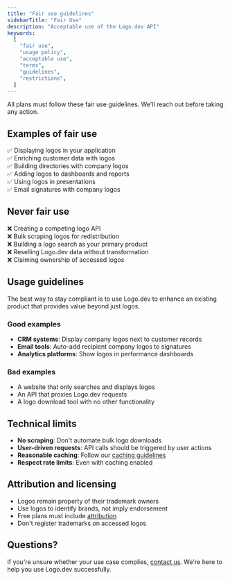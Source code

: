 ```yaml
---
title: "Fair use guidelines"
sidebarTitle: "Fair Use"
description: "Acceptable use of the Logo.dev API"
keywords:
  [
    "fair use",
    "usage policy",
    "acceptable use",
    "terms",
    "guidelines",
    "restrictions",
  ]
---
```


All plans must follow these fair use guidelines. We'll reach out before taking any action.

## Examples of fair use

✅ Displaying logos in your application  
✅ Enriching customer data with logos  
✅ Building directories with company logos  
✅ Adding logos to dashboards and reports  
✅ Using logos in presentations  
✅ Email signatures with company logos

## Never fair use

❌ Creating a competing logo API  
❌ Bulk scraping logos for redistribution  
❌ Building a logo search as your primary product  
❌ Reselling Logo.dev data without transformation  
❌ Claiming ownership of accessed logos

## Usage guidelines

The best way to stay compliant is to use Logo.dev to enhance an existing product that provides value beyond just logos.

### Good examples

- **CRM systems**: Display company logos next to customer records
- **Email tools**: Auto-add recipient company logos to signatures
- **Analytics platforms**: Show logos in performance dashboards

### Bad examples

- A website that only searches and displays logos
- An API that proxies Logo.dev requests
- A logo download tool with no other functionality

## Technical limits

- **No scraping**: Don't automate bulk logo downloads
- **User-driven requests**: API calls should be triggered by user actions
- **Reasonable caching**: Follow our [caching guidelines](/platform/self-hosting)
- **Respect rate limits**: Even with caching enabled

## Attribution and licensing

- Logos remain property of their trademark owners
- Use logos to identify brands, not imply endorsement
- Free plans must include [attribution](/platform/attribution)
- Don't register trademarks on accessed logos

## Questions?

If you're unsure whether your use case complies, [contact us](mailto:support@logo.dev). We're here to help you use Logo.dev successfully.
